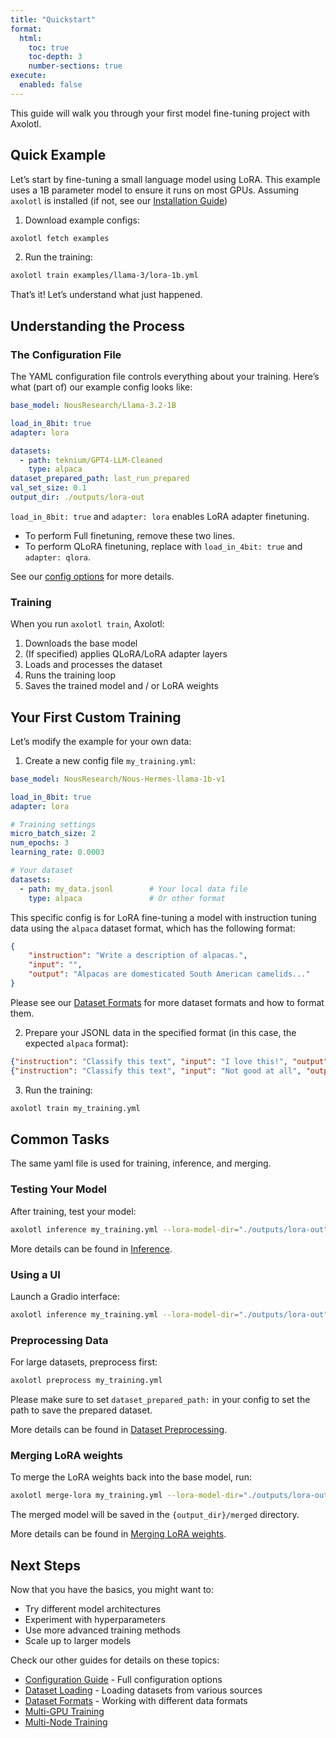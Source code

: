 ```yaml
---
title: "Quickstart"
format:
  html:
    toc: true
    toc-depth: 3
    number-sections: true
execute:
  enabled: false
---
```


This guide will walk you through your first model fine-tuning project with Axolotl.

## Quick Example {#sec-quick-example}

Let's start by fine-tuning a small language model using LoRA. This example uses a 1B parameter model to ensure it runs on most GPUs.
Assuming `axolotl` is installed (if not, see our [Installation Guide](installation.qmd))

1. Download example configs:
```bash
axolotl fetch examples
```

2. Run the training:
```bash
axolotl train examples/llama-3/lora-1b.yml
```

That's it! Let's understand what just happened.

## Understanding the Process {#sec-understanding}

### The Configuration File {#sec-config}

The YAML configuration file controls everything about your training. Here's what (part of) our example config looks like:

```yaml
base_model: NousResearch/Llama-3.2-1B

load_in_8bit: true
adapter: lora

datasets:
  - path: teknium/GPT4-LLM-Cleaned
    type: alpaca
dataset_prepared_path: last_run_prepared
val_set_size: 0.1
output_dir: ./outputs/lora-out
```

::: {.callout-tip}
`load_in_8bit: true` and `adapter: lora` enables LoRA adapter finetuning.

- To perform Full finetuning, remove these two lines.
- To perform QLoRA finetuning, replace with `load_in_4bit: true` and `adapter: qlora`.
:::

See our [config options](config-reference.qmd) for more details.

### Training {#sec-training}

When you run `axolotl train`, Axolotl:

1. Downloads the base model
2. (If specified) applies QLoRA/LoRA adapter layers
3. Loads and processes the dataset
4. Runs the training loop
5. Saves the trained model and / or LoRA weights

## Your First Custom Training {#sec-custom}

Let's modify the example for your own data:

1. Create a new config file `my_training.yml`:

```yaml
base_model: NousResearch/Nous-Hermes-llama-1b-v1

load_in_8bit: true
adapter: lora

# Training settings
micro_batch_size: 2
num_epochs: 3
learning_rate: 0.0003

# Your dataset
datasets:
  - path: my_data.jsonl        # Your local data file
    type: alpaca               # Or other format
```

This specific config is for LoRA fine-tuning a model with instruction tuning data using
the `alpaca` dataset format, which has the following format:

```json
{
    "instruction": "Write a description of alpacas.",
    "input": "",
    "output": "Alpacas are domesticated South American camelids..."
}
```

Please see our [Dataset Formats](dataset-formats) for more dataset formats and how to
format them.

2. Prepare your JSONL data in the specified format (in this case, the expected `alpaca`
format):

```json
{"instruction": "Classify this text", "input": "I love this!", "output": "positive"}
{"instruction": "Classify this text", "input": "Not good at all", "output": "negative"}
```

3. Run the training:

```bash
axolotl train my_training.yml
```

## Common Tasks {#sec-common-tasks}

::: {.callout-tip}

The same yaml file is used for training, inference, and merging.

:::

### Testing Your Model {#sec-testing}

After training, test your model:

```bash
axolotl inference my_training.yml --lora-model-dir="./outputs/lora-out"
```

More details can be found in [Inference](inference.qmd).

### Using a UI {#sec-ui}

Launch a Gradio interface:

```bash
axolotl inference my_training.yml --lora-model-dir="./outputs/lora-out" --gradio
```

### Preprocessing Data {#sec-preprocessing}

For large datasets, preprocess first:

```bash
axolotl preprocess my_training.yml
```

Please make sure to set `dataset_prepared_path: ` in your config to set the path to save the prepared dataset.

More details can be found in [Dataset Preprocessing](dataset_preprocessing.qmd).

### Merging LoRA weights {#sec-merging-lora}

To merge the LoRA weights back into the base model, run:

```bash
axolotl merge-lora my_training.yml --lora-model-dir="./outputs/lora-out"
```

The merged model will be saved in the `{output_dir}/merged` directory.

More details can be found in [Merging LoRA weights](inference.qmd#sec-merging).

## Next Steps {#sec-next-steps}

Now that you have the basics, you might want to:

- Try different model architectures
- Experiment with hyperparameters
- Use more advanced training methods
- Scale up to larger models

Check our other guides for details on these topics:

- [Configuration Guide](config-reference.qmd) - Full configuration options
- [Dataset Loading](dataset_loading.qmd) - Loading datasets from various sources
- [Dataset Formats](dataset-formats) - Working with different data formats
- [Multi-GPU Training](multi-gpu.qmd)
- [Multi-Node Training](multi-node.qmd)
